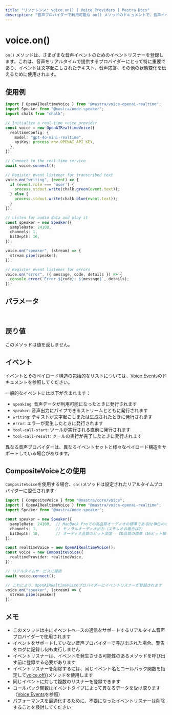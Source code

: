 ```yaml
---
title: "リファレンス: voice.on() | Voice Providers | Mastra Docs"
description: "音声プロバイダーで利用可能な on() メソッドのドキュメントで、音声イベントのイベントリスナーを登録します。"
---
```


# voice.on()

`on()` メソッドは、さまざまな音声イベントのためのイベントリスナーを登録します。これは、音声をリアルタイムで提供するプロバイダーにとって特に重要であり、イベントは文字起こしされたテキスト、音声応答、その他の状態変化を伝えるために使用されます。

## 使用例

```typescript
import { OpenAIRealtimeVoice } from "@mastra/voice-openai-realtime";
import Speaker from "@mastra/node-speaker";
import chalk from "chalk";

// Initialize a real-time voice provider
const voice = new OpenAIRealtimeVoice({
  realtimeConfig: {
    model: "gpt-4o-mini-realtime",
    apiKey: process.env.OPENAI_API_KEY,
  },
});

// Connect to the real-time service
await voice.connect();

// Register event listener for transcribed text
voice.on("writing", (event) => {
  if (event.role === 'user') {
    process.stdout.write(chalk.green(event.text));
  } else {
    process.stdout.write(chalk.blue(event.text));
  }
});

// Listen for audio data and play it
const speaker = new Speaker({
  sampleRate: 24100,
  channels: 1,
  bitDepth: 16,
});

voice.on("speaker", (stream) => {
  stream.pipe(speaker);
});

// Register event listener for errors
voice.on("error", ({ message, code, details }) => {
  console.error(`Error ${code}: ${message}`, details);
});
```

## パラメータ
<br/>
<PropertiesTable
  content={[
    {
      name: "event",
      type: "string",
      description: "リッスンするイベントの名前。利用可能なイベントのリストについては、[ボイスイベント](./voice.events)のドキュメントを参照してください。",
      isOptional: false,
    },
    {
      name: "callback",
      type: "function",
      description: "イベントが発生したときに呼び出されるコールバック関数。コールバックのシグネチャは特定のイベントによって異なります。",
      isOptional: false,
    }
  ]}
/>

## 戻り値

このメソッドは値を返しません。

## イベント

イベントとそのペイロード構造の包括的なリストについては、[Voice Events](./voice.events)のドキュメントを参照してください。

一般的なイベントには以下が含まれます：

- `speaking`: 音声データが利用可能になったときに発行されます
- `speaker`: 音声出力にパイプできるストリームとともに発行されます
- `writing`: テキストが文字起こしまたは生成されたときに発行されます
- `error`: エラーが発生したときに発行されます
- `tool-call-start`: ツールが実行される直前に発行されます
- `tool-call-result`: ツールの実行が完了したときに発行されます

異なる音声プロバイダーは、異なるイベントセットと様々なペイロード構造をサポートしている場合があります。

## CompositeVoiceとの使用

`CompositeVoice`を使用する場合、`on()`メソッドは設定されたリアルタイムプロバイダーに委任されます:

```typescript
import { CompositeVoice } from "@mastra/core/voice";
import { OpenAIRealtimeVoice } from "@mastra/voice-openai-realtime";
import Speaker from "@mastra/node-speaker";

const speaker = new Speaker({
  sampleRate: 24100,  // MacBook Proでの高品質オーディオの標準であるHz単位のオーディオサンプルレート
  channels: 1,        // モノラルオーディオ出力（ステレオの場合は2）
  bitDepth: 16,       // オーディオ品質のビット深度 - CD品質の標準（16ビット解像度）
});

const realtimeVoice = new OpenAIRealtimeVoice();
const voice = new CompositeVoice({
  realtimeProvider: realtimeVoice,
});

// リアルタイムサービスに接続
await voice.connect();

// これにより、OpenAIRealtimeVoiceプロバイダーにイベントリスナーが登録されます
voice.on("speaker", (stream) => {
  stream.pipe(speaker)
});
```

## メモ

- このメソッドは主にイベントベースの通信をサポートするリアルタイム音声プロバイダーで使用されます
- イベントをサポートしていない音声プロバイダーで呼び出された場合、警告をログに記録し何も実行しません
- イベントリスナーは、イベントを発生させる可能性のあるメソッドを呼び出す前に登録する必要があります
- イベントリスナーを削除するには、同じイベント名とコールバック関数を指定して[voice.off()](./voice.off)メソッドを使用します
- 同じイベントに対して複数のリスナーを登録できます
- コールバック関数はイベントタイプによって異なるデータを受け取ります（[Voice Events](./voice.events)を参照）
- パフォーマンスを最適化するために、不要になったイベントリスナーは削除することを検討してください
